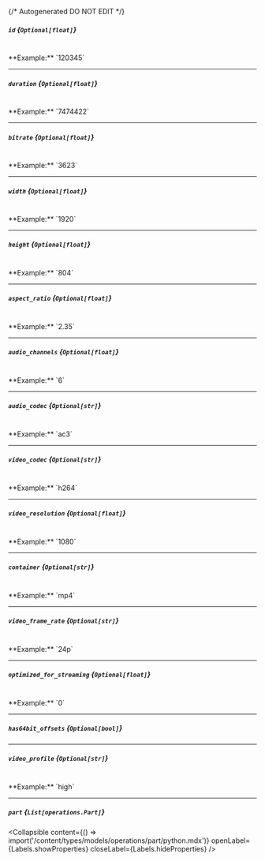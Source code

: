 {/* Autogenerated DO NOT EDIT  */}

##### `id` *{`Optional[float]`}*
<br/>
**Example:** `120345`

---
##### `duration` *{`Optional[float]`}*
<br/>
**Example:** `7474422`

---
##### `bitrate` *{`Optional[float]`}*
<br/>
**Example:** `3623`

---
##### `width` *{`Optional[float]`}*
<br/>
**Example:** `1920`

---
##### `height` *{`Optional[float]`}*
<br/>
**Example:** `804`

---
##### `aspect_ratio` *{`Optional[float]`}*
<br/>
**Example:** `2.35`

---
##### `audio_channels` *{`Optional[float]`}*
<br/>
**Example:** `6`

---
##### `audio_codec` *{`Optional[str]`}*
<br/>
**Example:** `ac3`

---
##### `video_codec` *{`Optional[str]`}*
<br/>
**Example:** `h264`

---
##### `video_resolution` *{`Optional[float]`}*
<br/>
**Example:** `1080`

---
##### `container` *{`Optional[str]`}*
<br/>
**Example:** `mp4`

---
##### `video_frame_rate` *{`Optional[str]`}*
<br/>
**Example:** `24p`

---
##### `optimized_for_streaming` *{`Optional[float]`}*
<br/>
**Example:** `0`

---
##### `has64bit_offsets` *{`Optional[bool]`}*

---
##### `video_profile` *{`Optional[str]`}*
<br/>
**Example:** `high`

---
##### `part` *{`List[operations.Part]`}*

<Collapsible content={() => import('/content/types/models/operations/part/python.mdx')} openLabel={Labels.showProperties} closeLabel={Labels.hideProperties} />



